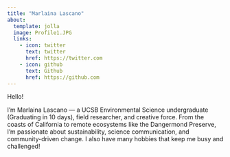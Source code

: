 ```yaml
---
title: "Marlaina Lascano"
about:
  template: jolla
  image: Profile1.JPG
  links:
    - icon: twitter
      text: twitter
      href: https://twitter.com
    - icon: github
      text: Github
      href: https://github.com
---
```


Hello!

I’m Marlaina Lascano — a UCSB Environmental Science undergraduate (Graduating in 10 days), field researcher, and creative force. From the coasts of California to remote ecosystems like the Dangermond Preserve, I’m passionate about sustainability, science communication, and community-driven change. I also have many hobbies that keep me busy and challenged!
